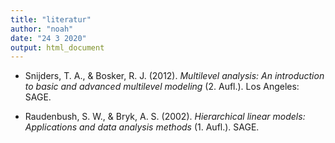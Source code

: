 ```yaml
---
title: "literatur"
author: "noah"
date: "24 3 2020"
output: html_document
---
```


* Snijders, T. A., & Bosker, R. J. (2012). *Multilevel analysis: An introduction to basic and advanced multilevel modeling* (2. Aufl.). Los Angeles: SAGE.

* Raudenbush, S. W., & Bryk, A. S. (2002). *Hierarchical linear models: Applications and data analysis methods* (1. Aufl.). SAGE.